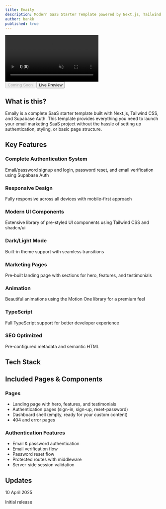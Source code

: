```yaml
---
title: Emaily
description: Modern SaaS Starter Template powered by Next.js, Tailwind CSS, and Supabase Auth
author: bankk
published: true
---
```


<div className="relative w-full overflow-hidden rounded-lg border bg-gradient-to-b from-background/10 to-background/80 p-2 backdrop-blur">
  <div className="w-full overflow-hidden rounded-lg border shadow-lg">
    <video 
      src="/templates/emaily.mp4"  
      autoPlay
      muted
      loop
      playsInline
      className="w-full h-auto"
    />
  </div>
</div>

<div className="flex justify-center gap-6 my-8 w-full">
  <Button variant="outline" disabled className="flex gap-2 items-center py-6 px-8 h-12">
    <IconDownload className="size-5 mr-1" />
    <span className="font-medium">Coming Soon</span>
  </Button>
  <a href="https://shaduxe-emaily.vercel.app" target="_blank">
    <Button className="flex gap-2 items-center py-6 px-8 h-12">
      <IconExternalLink className="size-5 mr-1" />
      <span className="font-medium">Live Preview</span>
    </Button>
  </a>
</div>

## What is this?

Emaily is a complete SaaS starter template built with Next.js, Tailwind CSS, and Supabase Auth. This template provides everything you need to launch your email marketing SaaS project without the hassle of setting up authentication, styling, or basic page structure.

## Key Features

<div className="grid grid-cols-1 md:grid-cols-2 gap-6 mt-6">
  <div className="space-y-4">
    <div className="flex gap-2">
      <IconCheck className="size-5 text-green-500 flex-shrink-0 mt-0.5" />
      <div>
        <h3 className="font-medium">Complete Authentication System</h3>
        <p className="text-sm text-muted-foreground">Email/password signup and login, password reset, and email verification using Supabase Auth</p>
      </div>
    </div>
    <div className="flex gap-2">
      <IconCheck className="size-5 text-green-500 flex-shrink-0 mt-0.5" />
      <div>
        <h3 className="font-medium">Responsive Design</h3>
        <p className="text-sm text-muted-foreground">Fully responsive across all devices with mobile-first approach</p>
      </div>
    </div>
    <div className="flex gap-2">
      <IconCheck className="size-5 text-green-500 flex-shrink-0 mt-0.5" />
      <div>
        <h3 className="font-medium">Modern UI Components</h3>
        <p className="text-sm text-muted-foreground">Extensive library of pre-styled UI components using Tailwind CSS and shadcn/ui</p>
      </div>
    </div>
    <div className="flex gap-2">
      <IconCheck className="size-5 text-green-500 flex-shrink-0 mt-0.5" />
      <div>
        <h3 className="font-medium">Dark/Light Mode</h3>
        <p className="text-sm text-muted-foreground">Built-in theme support with seamless transitions</p>
      </div>
    </div>
  </div>
  <div className="space-y-4">
    <div className="flex gap-2">
      <IconCheck className="size-5 text-green-500 flex-shrink-0 mt-0.5" />
      <div>
        <h3 className="font-medium">Marketing Pages</h3>
        <p className="text-sm text-muted-foreground">Pre-built landing page with sections for hero, features, and testimonials</p>
      </div>
    </div>
    <div className="flex gap-2">
      <IconCheck className="size-5 text-green-500 flex-shrink-0 mt-0.5" />
      <div>
        <h3 className="font-medium">Animation</h3>
        <p className="text-sm text-muted-foreground">Beautiful animations using the Motion One library for a premium feel</p>
      </div>
    </div>
    <div className="flex gap-2">
      <IconCheck className="size-5 text-green-500 flex-shrink-0 mt-0.5" />
      <div>
        <h3 className="font-medium">TypeScript</h3>
        <p className="text-sm text-muted-foreground">Full TypeScript support for better developer experience</p>
      </div>
    </div>
    <div className="flex gap-2">
      <IconCheck className="size-5 text-green-500 flex-shrink-0 mt-0.5" />
      <div>
        <h3 className="font-medium">SEO Optimized</h3>
        <p className="text-sm text-muted-foreground">Pre-configured metadata and semantic HTML</p>
      </div>
    </div>
  </div>
</div>

## Tech Stack

<div className="mt-6">
  <TechStackFull
    technologies={[
      "nextjs",
      "typescript",
      "shadcn",
      "tailwindcss",
      "motion",
      "supabase",
    ]}
  />
</div>

## Included Pages & Components

<div className="grid grid-cols-1 md:grid-cols-2 gap-4 mt-6 mb-8">
  <div>
    <h3 className="font-semibold mb-2">Pages</h3>
    <ul className="space-y-1">
      <li className="flex items-center gap-2">
        <IconArrowRight className="size-4 text-primary" />
        <span>Landing page with hero, features, and testimonials</span>
      </li>
      <li className="flex items-center gap-2">
        <IconArrowRight className="size-4 text-primary" />
        <span>Authentication pages (sign-in, sign-up, reset-password)</span>
      </li>
      <li className="flex items-center gap-2">
        <IconArrowRight className="size-4 text-primary" />
        <span>Dashboard shell (empty, ready for your custom content)</span>
      </li>
      <li className="flex items-center gap-2">
        <IconArrowRight className="size-4 text-primary" />
        <span>404 and error pages</span>
      </li>
    </ul>
  </div>
  <div>
    <h3 className="font-semibold mb-2">Authentication Features</h3>
    <ul className="space-y-1">
      <li className="flex items-center gap-2">
        <IconArrowRight className="size-4 text-primary" />
        <span>Email & password authentication</span>
      </li>
      <li className="flex items-center gap-2">
        <IconArrowRight className="size-4 text-primary" />
        <span>Email verification flow</span>
      </li>
      <li className="flex items-center gap-2">
        <IconArrowRight className="size-4 text-primary" />
        <span>Password reset flow</span>
      </li>
      <li className="flex items-center gap-2">
        <IconArrowRight className="size-4 text-primary" />
        <span>Protected routes with middleware</span>
      </li>
      <li className="flex items-center gap-2">
        <IconArrowRight className="size-4 text-primary" />
        <span>Server-side session validation</span>
      </li>
    </ul>
  </div>
</div>

## Updates

<div className="space-y-4 mt-6">
  <div className="flex gap-2">
    <div className="size-2 rounded-full bg-primary mt-2" />
    <div>
      <span className="text-xs text-muted-foreground">10 April 2025</span>
      <p className="font-medium">Initial release</p>
    </div>
  </div>
</div>

